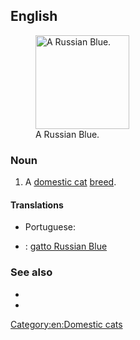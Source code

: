 ==English==
[[File:Jasmina.JPG|thumb|right|150px|A Russian Blue.]]
===Noun===
{{en-noun|sg=[[Russian]] [[blue|Blue]]}}

# A [[domestic cat]] [[breed]].

====Translations====
{{trans-top}}
* Portuguese: {{t|pt|azul russo|m}}
{{trans-mid}}
{{trans-bottom}}
{{checktrans-top}}
* {{ttbc|it}}: [[gatto Russian Blue]]

===See also===
* {{pedia}}
* {{commonslite|Category:Russian Blue}}

[[Category:en:Domestic cats]]